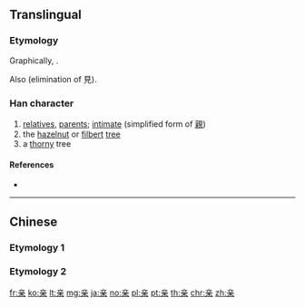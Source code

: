 {{character info/new}}
{{also|親}}
==Translingual==
{{stroke order|strokes=9}}

===Etymology===
{{Han etym}}
Graphically, {{Han compound|立|木}}.

Also {{Han simp|親}} (elimination of 見).

===Han character===
{{Han char|rn=8|rad=亠|as=07|sn=9|four=|canj=YTD|ids=⿱立朩}}

# [[relatives]], [[parents]]; [[intimate]] (simplified form of [[親]])
# the [[hazelnut]] or [[filbert]] [[tree]]
# a [[thorny]] tree

====References====
* {{Han ref|kx=0089.081|dkj=00311|hdz=42707.070|uh=4EB2|ud=20146}}

----

==Chinese==
===Etymology 1===
{{zh-see|親}}

===Etymology 2===
{{zh-see|辛|v}}

[[fr:亲]]
[[ko:亲]]
[[lt:亲]]
[[mg:亲]]
[[ja:亲]]
[[no:亲]]
[[pl:亲]]
[[pt:亲]]
[[th:亲]]
[[chr:亲]]
[[zh:亲]]